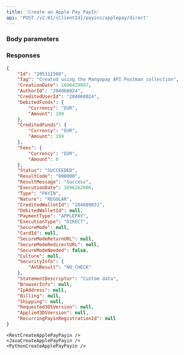 ```yaml
---
title: 'Create an Apple Pay PayIn'  
api: 'POST /v2.01/{ClientId}/payins/applepay/direct'  
---
```



  

### Body parameters  

<Tag />  

<AuthorId />  

<CreditedWalletId />  

<DebitedFunds8 />  

<Fees7 />  

<StatementDescriptor />  

<PaymentData1 />  

<ProfilingAttemptReference />  

### Responses  

<AccordionGroup><Accordion title="200 - Success">  

<IdResponse />  

<TagResponse />  

<CreationDateResponse />  

<AuthorIdResponse />  

<CreditedUserIdResponse />  

<DebitedFunds10Response />  

<CreditedFunds5Response />  

<Fees10Response />  

<Status2Response />  

<ResultCodeResponse />  

<ResultMessageResponse />  

<ExecutionDateResponse />  

<TypeResponse />  

<NatureResponse />  

<CreditedWalletIdResponse />  

<DebitedWalletId1Response />  

<PaymentType10Response />  

<ExecutionTypeResponse />  

<SecureMode1Response />  

<CardId2Response />  

<SecureModeReturnURL1Response />  

<SecureModeRedirectURL1Response />  

<SecureModeNeededResponse />  

<Culture3Response />  

<SecurityInfoResponse />  

<StatementDescriptorResponse />  

<BrowserInfo1Response />  

<IpAddress1Response />  

<Billing3Response />  

<Shipping4Response />  

<Requested3DSVersionResponse />  

<Applied3DSVersionResponse />  

<RecurringPayinRegistrationIdResponse /></Accordion></AccordionGroup>  

<ResponseExample>  

```json 200 - Success  
{
    "Id": "205311560",
    "Tag": "Created using the Mangopay API Postman collection",
    "CreationDate": 1696429847,
    "AuthorId": "204068024",
    "CreditedUserId": "204068024",
    "DebitedFunds": {
        "Currency": "EUR",
        "Amount": 199
    },
    "CreditedFunds": {
        "Currency": "EUR",
        "Amount": 199
    },
    "Fees": {
        "Currency": "EUR",
        "Amount": 0
    },
    "Status": "SUCCEEDED",
    "ResultCode": "000000",
    "ResultMessage": "Success",
    "ExecutionDate": 1696262006,
    "Type": "PAYIN",
    "Nature": "REGULAR",
    "CreditedWalletId": "204089031",
    "DebitedWalletId": null,
    "PaymentType": "APPLEPAY",
    "ExecutionType": "DIRECT",
    "SecureMode": null,
    "CardId": null,
    "SecureModeReturnURL": null,
    "SecureModeRedirectURL": null,
    "SecureModeNeeded": false,
    "Culture": null,
    "SecurityInfo": {
        "AVSResult": "NO_CHECK"
    },
    "StatementDescriptor": "Custom data",
    "BrowserInfo": null,
    "IpAddress": null,
    "Billing": null,
    "Shipping": null,
    "Requested3DSVersion": null,
    "Applied3DSVersion": null,
    "RecurringPayinRegistrationId": null
}  
 ```  

</ResponseExample>  

<RequestExample>  
  
    <RestCreateApplePayPayin />
    <JavaCreateApplePayPayin />
    <PythonCreateApplePayPayin />  
    
</RequestExample>